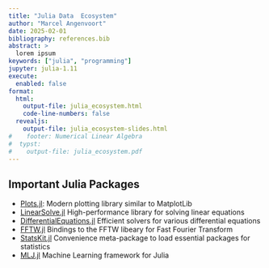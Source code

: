 ```yaml
---
title: "Julia Data  Ecosystem"
author: "Marcel Angenvoort"
date: 2025-02-01
bibliography: references.bib
abstract: >
  lorem ipsum
keywords: ["julia", "programming"]
jupyter: julia-1.11
execute:
  enabled: false
format: 
  html: 
    output-file: julia_ecosystem.html
    code-line-numbers: false
  revealjs:
    output-file: julia_ecosystem-slides.html
#    footer: Numerical Linear Algebra
#  typst:
#    output-file: julia_ecosystem.pdf
---
```



Important Julia Packages
------------------------

- [Plots.jl](https://docs.juliaplots.org/latest/): Modern plotting library similar to MatplotLib
- [LinearSolve.jl](https://docs.sciml.ai/LinearSolve/stable/) High-performance library for solving linear equations
- [DifferentialEquations.jl](https://docs.sciml.ai/DiffEqDocs/stable/) Efficient solvers for various differential equations
- [FFTW.jl](https://juliamath.github.io/FFTW.jl/stable/) Bindings to the FFTW libeary for Fast Fourier Transform
- [StatsKit.jl](https://github.com/JuliaStats/StatsKit.jl) Convenience meta-package to load essential packages for statistics
- [MLJ.jl](https://juliaai.github.io/MLJ.jl/stable/) Machine Learning framework for Julia

